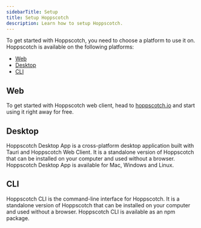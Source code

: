 ```yaml
---
sidebarTitle: Setup
title: Setup Hoppscotch
description: Learn how to setup Hoppscotch.
---
```


To get started with Hoppscotch, you need to choose a platform to use it on. Hoppscotch is available on the following platforms:

- [Web](#web-app)
- [Desktop](#desktop-app)
- [CLI](#cli)

## Web

To get started with Hoppscotch web client, head to [hoppscotch.io](https://hoppscotch.io) and start using it right away for free.

<CardGroup>
  <Card title="Learn more" iconType="light" icon="circle-arrow-right" href="/documentation/clients/web"></Card>
  <Card title="Open Web App" iconType="light" icon="circle-arrow-right" href="https://hoppscotch.io"></Card>
</CardGroup>

## Desktop

Hoppscotch Desktop App is a cross-platform desktop application built with Tauri and Hoppscotch Web Client. It is a standalone version of Hoppscotch that can be installed on your computer and used without a browser. Hoppscotch Desktop App is available for Mac, Windows and Linux.

<CardGroup>
  <Card title="Learn more" iconType="light" icon="circle-arrow-right" href="/documentation/clients/desktop"></Card>
  <Card title="Download Desktop App" iconType="light" icon="circle-arrow-right" href="https://hoppscotch.com/download"></Card>
</CardGroup>

## CLI

Hoppscotch CLI is the command-line interface for Hoppscotch. It is a standalone version of Hoppscotch that can be installed on your computer and used without a browser. Hoppscotch CLI is available as an npm package.

<CardGroup>
  <Card title="Learn more" iconType="light" icon="circle-arrow-right" href="/documentation/clients/cli/overview"></Card>
  <Card title="Install CLI" iconType="light" icon="circle-arrow-right" href="https://www.npmjs.com/package/@hoppscotch/cli"></Card>
</CardGroup>
